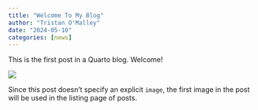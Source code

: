 ```yaml
---
title: "Welcome To My Blog"
author: "Tristan O'Malley"
date: "2024-05-10"
categories: [news]
---
```


This is the first post in a Quarto blog. Welcome!

![](thumbnail.jpg)

Since this post doesn't specify an explicit `image`, the first image in the post will be used in the listing page of posts.
